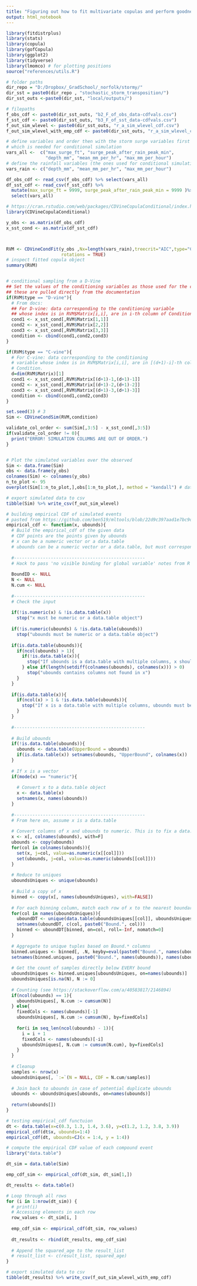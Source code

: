 ```yaml
---
title: "Figuring out how to fit multivariate copulas and perform goodness-of-fit tests in R"
output: html_notebook
---
```


```r
library(fitdistrplus)
library(stats)
library(copula)
library(gofCopula)
library(ggplot2)
library(tidyverse)
library(lmomco) # for plotting positions
source("references/utils.R")

# folder paths
dir_repo = "D:/Dropbox/_GradSchool/_norfolk/stormy/"
dir_sst = paste0(dir_repo , "stochastic_storm_transposition/")
dir_sst_outs <-paste0(dir_sst, "local/outputs/")

# filepaths
f_obs_cdf <- paste0(dir_sst_outs, "b2_F_of_obs_data-cdfvals.csv")
f_sst_cdf <- paste0(dir_sst_outs, "b3_F_of_sst_data-cdfvals.csv")
f_out_sim_wlevel <- paste0(dir_sst_outs, "r_a_sim_wlevel_cdf.csv")
f_out_sim_wlevel_with_emp_cdf <- paste0(dir_sst_outs, "r_a_sim_wlevel_cdf_with_multivariate_empcdf.csv")

# define variables and order then with the storm surge variables first
# which is needed for conditional simulation
vars_all <-  c("max_surge_ft", "surge_peak_after_rain_peak_min", 
               "depth_mm", "mean_mm_per_hr", "max_mm_per_hour")
# define the rainfall variables (the ones used for conditional simulation)
vars_rain <- c("depth_mm", "mean_mm_per_hr", "max_mm_per_hour")

df_obs_cdf <- read_csv(f_obs_cdf) %>% select(vars_all)
df_sst_cdf <- read_csv(f_sst_cdf) %>%
  mutate(max_surge_ft = 9999, surge_peak_after_rain_peak_min = 9999 )%>%
  select(vars_all)

```

```r
# https://cran.rstudio.com/web/packages/CDVineCopulaConditional/index.html
library(CDVineCopulaConditional)

y_obs <- as.matrix(df_obs_cdf)
x_sst_cond <- as.matrix(df_sst_cdf)



RVM <- CDVineCondFit(y_obs ,Nx=length(vars_rain),treecrit="AIC",type="CVine-DVine",selectioncrit="AIC",
                     rotations = TRUE)
# inspect fitted copula object
summary(RVM)


# conditional sampling from a D-Vine
## Set the values of the conditioning variables as those used for the calibration.
## these are pulled directly from the documentation
if(RVM$type == "D-vine"){
  # From docs:
  ## For D-vine: data corresponding to the conditioning variable 
  ## whose index is in RVM$Matrix[i,i], are in i-th column of Condition.
  cond1 <- x_sst_cond[,RVM$Matrix[1,1]]
  cond2 <- x_sst_cond[,RVM$Matrix[2,2]]
  cond3 <- x_sst_cond[,RVM$Matrix[3,3]]
  condition <- cbind(cond1,cond2,cond3)
}

if(RVM$type == "C-vine"){
  # For C-vine: data corresponding to the conditioning
  # variable whose index is in RVM$Matrix[i,i], are in [(d+1)-i]-th column of
  # Condition.
  d=dim(RVM$Matrix)[1]
  cond1 <- x_sst_cond[,RVM$Matrix[(d+1)-1,(d+1)-1]]
  cond2 <- x_sst_cond[,RVM$Matrix[(d+1)-2,(d+1)-2]]
  cond3 <- x_sst_cond[,RVM$Matrix[(d+1)-3,(d+1)-3]]
  condition <- cbind(cond1,cond2,cond3)
}
```

```r
set.seed(3) # 3
Sim <- CDVineCondSim(RVM,condition)

validate_col_order <- sum(Sim[,3:5] - x_sst_cond[,3:5])
if(validate_col_order != 0){
  print("ERROR! SIMULATION COLUMNS ARE OUT OF ORDER.")
}


# Plot the simulated variables over the observed
Sim <- data.frame(Sim)
obs <- data.frame(y_obs)
colnames(Sim) <- colnames(y_obs)
n_to_plot <- 95
overplot(Sim[1:n_to_plot,],obs[1:n_to_plot,], method = "kendall") # data is in light gray

# export simulated data to csv
tibble(Sim) %>% write_csv(f_out_sim_wlevel)
```
```r
# building empirical CDF of simulated events
# pasted from https://github.com/ben519/mltools/blob/22d9c397aad1e7bc9d01366d4bcc76f39ae0d579/R/empirical_cdf.R#L19
empirical_cdf <- function(x, ubounds){
  # Build the empirical_cdf of the given data
  # CDF points are the points given by ubounds
  # x can be a numeric vector or a data.table
  # ubounds can be a numeric vector or a data.table, but must correspond to x accordingly
  
  #--------------------------------------------------
  # Hack to pass 'no visible binding for global variable' notes from R CMD check
  
  BoundID <- NULL
  N <- NULL
  N.cum <- NULL
  
  #--------------------------------------------------
  # Check the input
  
  if(!is.numeric(x) & !is.data.table(x))
    stop("x must be numeric or a data.table object")
  
  if(!is.numeric(ubounds) & !is.data.table(ubounds))
    stop("ubounds must be numeric or a data.table object")
  
  if(is.data.table(ubounds)){
    if(ncol(ubounds) > 1){
      if(!is.data.table(x)){
        stop("If ubounds is a data.table with multiple columns, x should be a data.table object with corresponding columns")
      } else if(length(setdiff(colnames(ubounds), colnames(x))) > 0)
        stop("ubounds contains columns not found in x")
    }
  }
  
  if(is.data.table(x)){
    if(ncol(x) > 1 & !is.data.table(ubounds)){
      stop("If x is a data.table with multiple columns, ubounds must be a data.table with at least one column otherwise it is unclear which column of x ubounds relates to.")
    }
  }
  
  #--------------------------------------------------
  
  # Build ubounds
  if(!is.data.table(ubounds)){
    ubounds <- data.table(UpperBound = ubounds)
    if(is.data.table(x)) setnames(ubounds, "UpperBound", colnames(x))  # Here, colnames(x) should be one value
  }
  
  # If x is a vector
  if(mode(x) == "numeric"){
    
    # Convert x to a data.table object
    x <- data.table(x)
    setnames(x, names(ubounds))
  }
  
  #--------------------------------------------------
  # From here on, assume x is a data.table
  
  # Convert columns of x and ubounds to numeric. This is to fix a data.table bug involving rolling joins on integer columns
  x <- x[, colnames(ubounds), with=F]
  ubounds <- copy(ubounds)
  for(col in colnames(ubounds)){
    set(x, j=col, value=as.numeric(x[[col]]))
    set(ubounds, j=col, value=as.numeric(ubounds[[col]]))
  }
  
  # Reduce to uniques
  uboundsUniques <- unique(ubounds)
  
  # Build a copy of x
  binned <- copy(x[, names(uboundsUniques), with=FALSE])
  
  # For each binning column, match each row of x to the nearest boundary above
  for(col in names(uboundsUniques)){
    uboundDT <- unique(data.table(uboundsUniques[[col]], uboundsUniques[[col]]))
    setnames(uboundDT, c(col, paste0("Bound.", col)))
    binned <- uboundDT[binned, on=col, roll=-Inf, nomatch=0]
  }
  
  # Aggregate to unique tuples based on Bound.* columns
  binned.uniques <- binned[, .N, keyby=eval(paste0("Bound.", names(ubounds)))]
  setnames(binned.uniques, paste0("Bound.", names(ubounds)), names(ubounds))
  
  # Get the count of samples directly below EVERY bound
  uboundsUniques <- binned.uniques[uboundsUniques, on=names(ubounds)]
  uboundsUniques[is.na(N), N := 0]
  
  # Counting (see https://stackoverflow.com/a/40583817/2146894)
  if(ncol(ubounds) == 1){
    uboundsUniques[, N.cum := cumsum(N)]
  } else{
    fixedCols <- names(ubounds)[-1]
    uboundsUniques[, N.cum := cumsum(N), by=fixedCols]
    
    for(i in seq_len(ncol(ubounds) - 1)){
      i = i + 1
      fixedCols <- names(ubounds)[-i]
      uboundsUniques[, N.cum := cumsum(N.cum), by=fixedCols]
    }
  }
  
  # Cleanup
  samples <- nrow(x)
  uboundsUniques[, `:=`(N = NULL, CDF = N.cum/samples)]
  
  # Join back to ubounds in case of potential duplicate ubounds
  ubounds <- uboundsUniques[ubounds, on=names(ubounds)]
  
  return(ubounds[])
}
```


```r
# testing empirical_cdf functuion
dt <- data.table(x=c(0.3, 1.3, 1.4, 3.6), y=c(1.2, 1.2, 3.8, 3.9))
empirical_cdf(dt$x, ubounds=1:4)
empirical_cdf(dt, ubounds=CJ(x = 1:4, y = 1:4))
```

```r
# compute the empirical CDF value of each compound event
library("data.table")

dt_sim = data.table(Sim)

emp_cdf_sim <- empirical_cdf(dt_sim, dt_sim[1,])

dt_results <- data.table()

# Loop through all rows
for (i in 1:nrow(dt_sim)) {
  # print(i)
  # Accessing elements in each row
  row_values <- dt_sim[i, ]
  
  emp_cdf_sim <- empirical_cdf(dt_sim, row_values)
  
  dt_results <- rbind(dt_results, emp_cdf_sim)
  
  # Append the squared_age to the result_list
  # result_list <- c(result_list, squared_age)
}

# export simulated data to csv
tibble(dt_results) %>% write_csv(f_out_sim_wlevel_with_emp_cdf)
```

